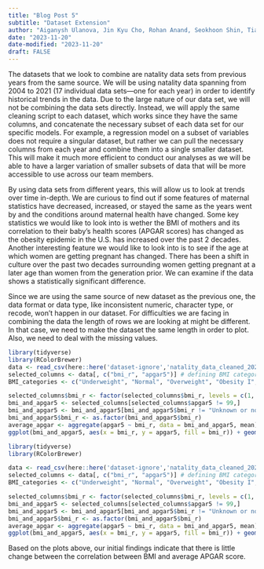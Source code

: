 ```yaml
---
title: "Blog Post 5"
subtitle: "Dataset Extension"
author: "Aiganysh Ulanova, Jin Kyu Cho, Rohan Anand, Seokhoon Shin, Tianyu Wu"
date: "2023-11-20"
date-modified: "2023-11-20"
draft: FALSE
---
```

The datasets that we look to combine are natality data sets from previous years from the same source. We will be using natality data spanning from 2004 to 2021 (17 individual data sets—one for each year) in order to identify historical trends in the data. Due to the large nature of our data set, we will not be combining the data sets directly. Instead, we will apply the same cleaning script to each dataset, which works since they have the same columns, and concatenate the necessary subset of each data set for our specific models. For example, a regression model on a subset of variables does not require a singular dataset, but rather we can pull the necessary columns from each year and combine them into a single smaller dataset. This will make it much more efficient to conduct our analyses as we will be able to have a larger variation of smaller subsets of data that will be more accessible to use across our team members. 

By using data sets from different years, this will allow us to look at trends over time in-depth. We are curious to find out if some features of maternal statistics have decreased, increased, or stayed the same as the years went by and the conditions around maternal health have changed. Some key statistics we would like to look into is wether the BMI of mothers and its correlation to their baby's health scores (APGAR scores) has changed as the obesity epidemic in the U.S. has increased over the past 2 decades. Another interesting feature we would like to look into is to see if the age at which women are getting pregnant has changed. There has been a shift in culture over the past two decades surrounding women getting pregnant at a later age than women from the generation prior. We can examine if the data shows a statistically significant difference. 

Since we are using the same source of new dataset as the previous one, the data format or data type, like inconsistent numeric, character type, or recode, won’t happen in our dataset. For difficulties we are facing in combining the data the length of rows we are looking at might be different. In that case, we need to make the dataset the same length in order to plot. Also, we need to deal with the missing values.

```r
library(tidyverse) 
library(RColorBrewer) 
data <- read_csv(here::here('dataset-ignore','natality_data_cleaned_2021.csv')) 
selected_columns <- data[, c("bmi_r", "apgar5")] # defining BMI categories 
BMI_categories <- c("Underweight", "Normal", "Overweight", "Obesity I", "Obesity II", "Extreme Obesity III", "Unknown or not stated") # converting numerical BMI values into BMI categories in selected_columns data frame 

selected_columns$bmi_r <- factor(selected_columns$bmi_r, levels = c(1, 2, 3, 4, 5, 6, 9), labels = BMI_categories, exclude = c(7, 8)) 
bmi_and_apgar5 <- selected_columns[selected_columns$apgar5 != 99,] 
bmi_and_apgar5 <- bmi_and_apgar5[bmi_and_apgar5$bmi_r != "Unknown or not stated", ] 
bmi_and_apgar5$bmi_r <- as.factor(bmi_and_apgar5$bmi_r) 
average_apgar <- aggregate(apgar5 ~ bmi_r, data = bmi_and_apgar5, mean) 
ggplot(bmi_and_apgar5, aes(x = bmi_r, y = apgar5, fill = bmi_r)) + geom_bar(stat = "summary", fun = "mean") +   geom_text(data = average_apgar, aes(x = bmi_r, y = apgar5, label = sprintf("%.2f", apgar5)), vjust = -0.5, size = 3, color = "black") +   labs(title = "Average APGAR Score for Each Maternal BMI Category", x = "BMI Category", y = "Average APGAR Score") + scale_fill_brewer(palette = "Set3") +  ylim(0, 10) +   theme(legend.position = "bottom", plot.title = element_text(hjust = 0.5)) +   guides(fill = guide_legend(title = NULL)) 
```
```r
library(tidyverse) 
library(RColorBrewer) 

data <- read_csv(here::here('dataset-ignore','natality_data_cleaned_2021.csv')) 
selected_columns <- data[, c("bmi_r", "apgar5")] # defining BMI categories 
BMI_categories <- c("Underweight", "Normal", "Overweight", "Obesity I", "Obesity II", "Extreme Obesity III", "Unknown or not stated") # converting numerical BMI values into BMI categories in selected_columns data frame 

selected_columns$bmi_r <- factor(selected_columns$bmi_r, levels = c(1, 2, 3, 4, 5, 6, 9), labels = BMI_categories, exclude = c(7, 8)) 
bmi_and_apgar5 <- selected_columns[selected_columns$apgar5 != 99,] 
bmi_and_apgar5 <- bmi_and_apgar5[bmi_and_apgar5$bmi_r != "Unknown or not stated", ] 
bmi_and_apgar5$bmi_r <- as.factor(bmi_and_apgar5$bmi_r) 
average_apgar <- aggregate(apgar5 ~ bmi_r, data = bmi_and_apgar5, mean) 
ggplot(bmi_and_apgar5, aes(x = bmi_r, y = apgar5, fill = bmi_r)) + geom_bar(stat = "summary", fun = "mean") +   geom_text(data = average_apgar, aes(x = bmi_r, y = apgar5, label = sprintf("%.2f", apgar5)), vjust = -0.5, size = 3, color = "black") +   labs(title = "Average APGAR Score for Each Maternal BMI Category", x = "BMI Category", y = "Average APGAR Score") + scale_fill_brewer(palette = "Set3") +  ylim(0, 10) +   theme(legend.position = "bottom", plot.title = element_text(hjust = 0.5)) +   guides(fill = guide_legend(title = NULL))
```
Based on the plots above, our initial findings indicate that there is little change between the correlation between BMI and average APGAR score. 
